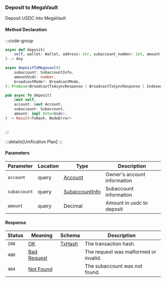 ### Deposit to MegaVault

Deposit USDC into MegaVault

#### Method Declaration

:::code-group

```python [Python]
async def deposit(
    self, wallet: Wallet, address: str, subaccount_number: int, amount: Decimal
) -> Any
```

```typescript [TypeScript]
async depositToMegavault(
    subaccount: SubaccountInfo,
    amountUsdc: number,
    broadcastMode?: BroadcastMode,
): Promise<BroadcastTxAsyncResponse | BroadcastTxSyncResponse | IndexedTx>
```

```rust [Rust]
pub async fn deposit(
    &mut self,
    account: &mut Account,
    subaccount: Subaccount,
    amount: impl Into<Usdc>,
) -> Result<TxHash, NodeError>
```

```url [API]

```

:::

:::details[Unification Plan]
:::

#### Parameters

| Parameter    | Location | Type             | Description                 |
| ------------ | -------- | ---------------- | --------------------------- |
| `account`    | query    | [Account]        | Owner's account information |
| `subaccount` | query    | [SubaccountInfo] | Subaccount information      |
| `amount`     | query    | Decimal          | Amount in usdc to deposit   |

#### Response

| Status | Meaning       | Schema   | Description                           |
| ------ | ------------- | -------- | ------------------------------------- |
| `200`  | [OK]          | [TxHash] | The transaction hash.                 |
| `400`  | [Bad Request] |          | The request was malformed or invalid. |
| `404`  | [Not Found]   |          | The subaccount was not found.         |

[Account]: /types/account
[SubaccountInfo]: /types/subaccount_info
[TxHash]: /types/tx_hash
[Bad Request]: /types/bad-request
[Not Found]: /types/not-found
[OK]: /types/ok
